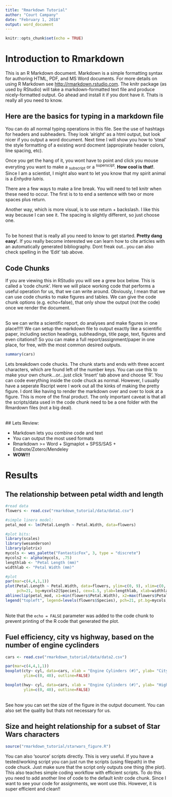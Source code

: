 ```yaml
---
title: "Rmarkdown Tutorial"
author: "Court Campany"
date: "February 1, 2018"
output: word_document
---
```


```r
knitr::opts_chunk$set(echo = TRUE)
```

# Introduction to Rmarkdown

This is an R Markdown document. Markdown is a simple formatting syntax for authoring HTML, PDF, and MS Word documents. For more details on using R Markdown see <http://rmarkdown.rstudio.com>. The knitr package (as used by RStudio) will take a markdown-formatted text file and produce nicely-formatted output. Go ahead and install it if you dont have it. Thats is really all you need to know.

## Here are the basics for typing in a markdown file

You can do all normal typing operations in this file. See the use of hashtags for headers and subheaders. They look 'alright' as a html output, but look nicer if you output a word document. Next time I will show you how to 'steal' the style formatting of a existing word docment (appropirate header colors, line spacing, etc).  

Once you get the hang of it, you wont have to point and click you mouse everyting you want to make a ~subscript~ or a ^superscipt^. **How cool is that!**. Since I am a scientist, I might also want to let you know that my spirit animal is a *Enhydra lutris*.  

There are a few ways to make a line break. You will need to tell knitr when these need to occur.  The first is to to end a sentence with two or more spaces plus return.   

Another way, which is more visual, is to use return + backslash.  I like this way because I can see it. The spacing is slightly different, so just choose one.

\
To be honest that is really all you need to know to get started. **Pretty dang easy**!. If you really become interested we can learn how to cite articles with an automatically generated bibliography. Dont freak out...you can also check spelling in the 'Edit' tab above.

## Code Chunks

If you are viewing this in RStudio you will see a grew box below.  This is called a 'code chunk'. Here we will place working code that performs a useful operation for us, that we can write around.  Obviously, I mean that we can use code chunks to make figures and tables. We can give the code chunk options (e.g. echo=false), that only show the output (not the code) once we render the document.

\
So we can write a scientific report, do analyses and make figures in one place!!!!! We can setup the markdown file to output exactly like a scientific paper, including section headings, subheadings, title page, text, figures and even citations!! So you can make a full report/assignment/paper in one place, for free, with the most common desired outputs.

```r
summary(cars)
```

Lets breakdown code chucks. The chunk starts and ends with three accent characters, which are found left of the number keys. You can use this to make your own chunk...or...just click 'Insert' tab above and choose 'R'.  You can code everything inside the code chuck as normal. However, I usually have a seperate Rscript were I work out all the kinks of making the pretty figure. I dont like having to render the markdown over and over to look at a figure. This is more of the final product. The only important caveat is that all the scripts/data used in the code chunk need to be a one folder with the Rmardown files (not a big deal).

\
## Lets Review:

* Markdown lets you combine code and text
* You can output the most used formats
* Rmarkdown >= Word + Sigmaplot + SPSS/SAS + Endnote/Zotero/Mendeley
* **WOW!!!**

# Results

## The relationship between petal width and length

```r
#read data
flowers <- read.csv("rmarkdown_tutorial/data/data1.csv")

#simple linera model:
petal_mod <- lm(Petal.Length ~ Petal.Width, data=flowers)

#plot bits:
library(scales)
library(wesanderson)
library(plotrix)
mycols <- wes_palette("FantasticFox", 3, type = "discrete")
mycols2 <- alpha(mycols, .75)
lengthlab <- "Petal Length (mm)"
widthlab <- "Petal Width (mm)"

#plot
par(mar=c(4,4,1,1))
plot(Petal.Length ~ Petal.Width, data=flowers, ylim=c(0, 9), xlim=c(0, 2.75),
     pch=21, bg=mycols2[Species], cex=1.5, ylab=lengthlab, xlab=widthlab)
ablineclip(petal_mod, x1=min(flowers$Petal.Width), x2=max(flowers$Petal.Width), lty=2, lwd=2)
legend("topleft", legend=levels(flowers$Species), pch=21, pt.bg=mycols, bty='n', inset=0.01)
```

\
Note that the `echo = FALSE` parameter was added to the code chunk to prevent printing of the R code that generated the plot.

## Fuel efficiency, city vs highway, based on the number of engine cyclinders

```r
cars <- read.csv("rmarkdown_tutorial/data/data2.csv")

par(mar=c(4,4,1,1))
boxplot(cty~ cyl, data=cars, xlab = "Engine Cylinders (#)", ylab= "City Fuel Efficiency (mpg)",
        ylim=c(0, 40), outline=FALSE)

boxplot(hwy~ cyl, data=cars, xlab = "Engine Cylinders (#)", ylab= "Highway Fuel Efficiency (mpg)",
        ylim=c(0, 40), outline=FALSE)

```

\
See how you can set the size of the figure in the output document. You can also set the quality but thats not necessary for us.

## Size and height relationship for a subset of Star Wars characters

```r
source("rmarkdown_tutorial/starwars_figure.R")
```

You can also 'source' scripts directly. This is very useful.  If you have a tested/working script you can just run the scripts (using filepath) in the code chuck.  Just make sure that the script only outputs one thing (the plot).  This also teaches simple coding workflow with efficient scripts. To do this you need to add another line of code to the default knitr code chunk.  Since I want to see your code for assignments, we wont use this.  However, it is super efficient and clean!!
